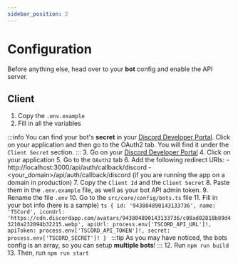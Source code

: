 ```yaml
---
sidebar_position: 2
---
```


# Configuration

Before anything else, head over to your **bot** config and enable the API server.

## Client

1. Copy the `.env.example`
2. Fill in all the variables

:::info
You can find your bot's **secret** in your [Discord Developer Portal](https://discord.com/developers/applications). Click on your application and then go to the OAuth2 tab. You will find it under the `Client Secret` section.
:::
3. Go on your [Discord Developer Portal](https://discord.com/developers/applications)
4. Click on your application
5. Go to the `OAuth2` tab
6. Add the following redirect URIs:
    - http://localhost:3000/api/auth/callback/discord
    - <your_domain>/api/auth/callback/discord (if you are running the app on a domain in production)
7. Copy the `Client Id` and the `Client Secret`
8. Paste them in the `.env.example` file, as well as your bot API admin token.
9. Rename the file `.env`
10. Go to the `src/core/config/bots.ts` file
11. Fill in your bot info (here is a sample)
    ```ts
        {
            id: '943804890143133736',
            name: 'TSCord',
            iconUrl: 'https://cdn.discordapp.com/avatars/943804890143133736/c08ad02818b89d43210a232094b32215.webp',
            apiUrl: process.env['TSCORD_API_URL']!,
            apiToken: process.env['TSCORD_API_TOKEN']!,
            secret: process.env['TSCORD_SECRET']!
        }
    ```
    :::tip 
    As you may have noticed, the bots config is an array, so you can setup **multiple bots**!
    :::
12. Run `npm run build`
13. Then, run `npm run start`